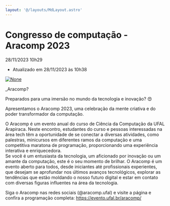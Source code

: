```yaml
---
layout: '@/layouts/MdLayout.astro'
---
```






Congresso de computação - Aracomp 2023
======================================






  

28/11/2023 10h29

 - Atualizado em 28/11/2023 às 10h38
 










[<Image src="https://arapiraca.ufal.br/graduacao/ciencia-da-computacao/institucional/informes/aracomp-2023/%40%40images/29da7caa-774e-44c9-9cc6-9dd605f62f2f.png" alt="None" inferSize />
](aracomp-2023/%40%40images/c2e87e51-bd90-479b-b6e2-25160aef4866.png)

\_Aracomp?


Preparados para uma imersão no mundo da tecnologia e inovação? 😍


Apresentamos o Aracomp 2023, uma celebração da mente criativa e do poder transformador da computação.


O Aracomp é um evento anual do curso de Ciência da Computação da UFAL Arapiraca. Neste encontro, estudantes do curso e pessoas interessadas na área tech têm a oportunidade de se conectar a diversas atividades, como palestras, minicursos em diferentes ramos da computação e uma competitiva maratona de programação, proporcionando uma experiência interativa e enriquecedora.  
Se você é um entusiasta da tecnologia, um aficionado por inovação ou um amante da computação, este é o seu momento de brilhar. O Aracomp é um evento aberto para todos, desde iniciantes até profissionais experientes, que desejam se aprofundar nos últimos avanços tecnológicos, explorar as tendências que estão moldando o nosso futuro digital e estar em contato com diversas figuras influentes na área da tecnologia.



Siga o Aracomp nas redes sociais (@aracomp.ufal) e visite a página e confira a programação completa: https://evento.ufal.br/aracomp/












